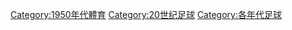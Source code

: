 [[Category:1950年代體育|Category:1950年代體育]]
[[Category:20世纪足球|Category:20世纪足球]]
[[Category:各年代足球|Category:各年代足球]]